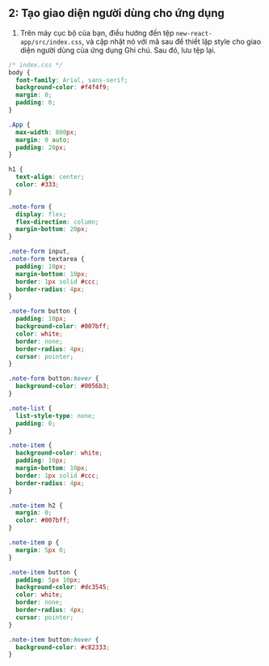 ## 2: Tạo giao diện người dùng cho ứng dụng
1. Trên máy cục bộ của bạn, điều hướng đến tệp `new-react-app/src/index.css`, và cập nhật nó với mã sau để thiết lập style cho giao diện người dùng của ứng dụng Ghi chú. Sau đó, lưu tệp lại.

```css copy
/* index.css */
body {
  font-family: Arial, sans-serif;
  background-color: #f4f4f9;
  margin: 0;
  padding: 0;
}

.App {
  max-width: 800px;
  margin: 0 auto;
  padding: 20px;
}

h1 {
  text-align: center;
  color: #333;
}

.note-form {
  display: flex;
  flex-direction: column;
  margin-bottom: 20px;
}

.note-form input,
.note-form textarea {
  padding: 10px;
  margin-bottom: 10px;
  border: 1px solid #ccc;
  border-radius: 4px;
}

.note-form button {
  padding: 10px;
  background-color: #007bff;
  color: white;
  border: none;
  border-radius: 4px;
  cursor: pointer;
}

.note-form button:hover {
  background-color: #0056b3;
}

.note-list {
  list-style-type: none;
  padding: 0;
}

.note-item {
  background-color: white;
  padding: 10px;
  margin-bottom: 10px;
  border: 1px solid #ccc;
  border-radius: 4px;
}

.note-item h2 {
  margin: 0;
  color: #007bff;
}

.note-item p {
  margin: 5px 0;
}

.note-item button {
  padding: 5px 10px;
  background-color: #dc3545;
  color: white;
  border: none;
  border-radius: 4px;
  cursor: pointer;
}

.note-item button:hover {
  background-color: #c82333;
}